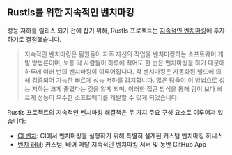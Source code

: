 ## Rustls를 위한 지속적인 벤치마킹
성능 저하를 릴리스 되기 전에 잡기 위해, Rustls 프로젝트는 [지속적인 벤치마킹][continuous benchmarking]에 투자하기로 결정했습니다.

> 지속적인 벤치마킹은 팀원들이 자주 자신의 작업을 벤치마킹하는 소프트웨어 개발 방법론이며, 
> 보통 각 사람들이 하루에 적어도 한 번은 벤치마킹을 하기 때문에 하루에 여러 번의 벤치마킹이 이루어집니다. 
> 각 벤치마킹은 자동화된 빌드에 의해 검증되어 가능한 빠르게 성능 저하를 감지합니다. 
> 많은 팀들이 이 방법으로 성능 저하는 크게 줄였다는 것을 알게 되며, 
> 이러한 접근 방식을 통해 팀이 보다 빠르게 성능이 우수한 소프트웨어를 개발할 수 있게 되었습니다.

Rustls 프로젝트의 지속적인 벤치마킹 해결책은 두 가지 주요 구성 요소로 이루어져 있습니다:
- [CI 벤치][ci bench]: CI에서 벤치마킹을 실행하기 위해 특별히 설계된 커스텀 벤치마킹 허니스
- [벤치 러너][rustls bench app]: 커스텀, 베어 메탈 지속적인 벤치마킹 서버 및 동반 GitHub App

[continuous benchmarking]: /docs/ko/explanation/continuous-benchmarking/
[ci bench]: https://github.com/rustls/rustls/tree/main/ci-bench
[rustls bench app]: https://github.com/rustls/rustls-bench-app